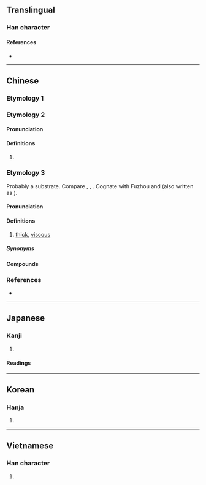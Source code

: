 {{also|傑}}
{{character info/new}}
==Translingual==

===Han character===
{{Han char|rn=75|rad=木|as=04|sn=8|four=40339|canj=DF|ids=⿱木灬}}

====References====
* {{Han ref|kx=0513.110|dkj=14498|dj=0899.070|hdz=21175.010|uh=6770}}

----

==Chinese==

===Etymology 1===
{{zh-see|傑}}

===Etymology 2===
{{zh-forms}}

====Pronunciation====
{{zh-pron
|m=jié
|c=git6
|cat=pn
}}


====Definitions====
{{zh-hanzi}}

# {{zh-used2|n}}
#:{{zh-x|周杰倫|'''Jay''' Chou}}

===Etymology 3===
{{zh-forms}}
Probably a {{der|yue|qfa-tak}} substrate. Compare {{cog|za|gwd||viscous}}, {{cog|pcc|geg||viscous}}, {{cog|onb|kɔt⁸||viscous}}. Cognate with Fuzhou {{cog|cdo|𬇴|tr=gṳ̆k||viscous}} and {{cog|zhx-teo|秬|tr=geg8||viscous}} (also written as {{m|zhx-teo|𫀸}}).

====Pronunciation====
{{zh-pron
|c=git6
|cat=a
}}

====Definitions====
{{zh-hanzi}}

# {{lb|zh|Cantonese}} [[thick]], [[viscous]]
#: {{zh-x|啲 粥 好 杰|the congee is very '''viscous'''|C}}

=====Synonyms=====
{{zh-dial|稠}}

====Compounds====
{{zh-der|杰凸凸|杰𠱂𠱂|杰粥}}

===References===
* {{R:twedu|A01883}}

----

==Japanese==

===Kanji===
{{ja-kanji|grade=|rs=木04}}

# {{defn|lang=ja|sort=木04}}

====Readings====
{{ja-readings|goon=[[げち]] (gechi)|kanon=[[けつ]] (ketsu)|kun=[[すぐれる]] (sugureru)}}

----

==Korean==

===Hanja===
{{ko-hanja|hangeul=걸|eumhun=|rv=geol|mr=kŏl|y=kel}}

# {{defn|lang=ko|sort=木04}}

----

==Vietnamese==

===Han character===
{{vi-hantu|[[kiệt]]|rs=木04}}

# {{defn|lang=vi|sort=木04}}
